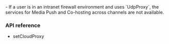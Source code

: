 
<PlatformWrapper platform="electron">

<Admonition type="caution" title="Caution">
- If a user is in an intranet firewall environment and uses `UdpProxy`, the services for Media Push and Co-hosting across channels are not available.
</Admonition>

### API reference

- <Link to="{{Global.API_REF_ELECTRON_ROOT}}/class_irtcengine.html#api_irtcengine_setcloudproxy">setCloudProxy</Link>

</PlatformWrapper>
